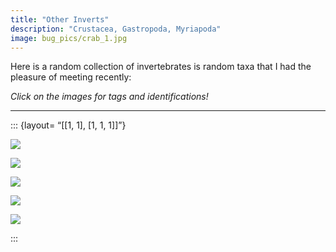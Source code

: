```yaml
---
title: "Other Inverts"
description: "Crustacea, Gastropoda, Myriapoda"
image: bug_pics/crab_1.jpg
---
```


Here is a random collection of invertebrates is random taxa that I had the pleasure of meeting recently:

*Click on the images for tags and identifications!*

----

::: {layout= "[[1, 1], [1, 1, 1]]"}

![](bug_pics/crab_1.jpg){.lightbox data-lightbox="group1" 
description="Phylum Arthropoda, Class Malacostraca, Order Decapoda<br>CA: Sta Barbara Co<br>Devereux Beach<br>4 June 2025<br>B. Ryan"}

![](bug_pics/millipede_1.jpg){.lightbox data-lightbox="group1" 
description="Phylum Arthopoda, Class Diploda, Order Polydesmida, Family Xystodesmidae, *Harpaphe haydeniana* (Yellow-spotted Millipede)<br>CA: Monterey Co<br>Big Sur<br>19 April 2025<br>B. Ryan"}


![](bug_pics/IMG_4322.jpeg){.lightbox data-lightbox="group1" 
description="Phylum Annelida<br>CA: Sta Barbara Co<br>Devereux Beach<br>4 June 2025<br>B. Ryan"}

![](bug_pics/snail.png){.lightbox data-lightbox="group1" 
description="Phylum Mollusca, Class Gastropoda, Order Trochida, Family Tegulidae *Norrisia norrisii* (Norris's Top Snail)<br>CA: Sta Barbara Co<br>Devereux Beach<br>4 June 2025<br>B. Ryan"}

![](bug_pics/IMG_4318.jpeg){.lightbox data-lightbox="group1" 
description="Phylum Mollusca, Class Cephalopoda, Order Octopoda, Family Octopodidae(Typical Octopuses)<br>CA: Sta Barbara Co<br>Devereux Beach<br>4 June 2025<br>B. Ryan"}

:::





